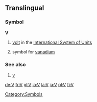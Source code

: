 ==Translingual==
===Symbol===
'''V'''
#[[volt]] in the [[International System of Units]]
#{{chemistry}} symbol for [[vanadium]]
===See also===
# [[v]]
[[Category:Symbols]]

[[de:V]]
[[fr:V]]
[[gl:V]]
[[ia:V]]
[[la:V]]
[[ja:V]]
[[pl:V]]
[[fi:V]]
